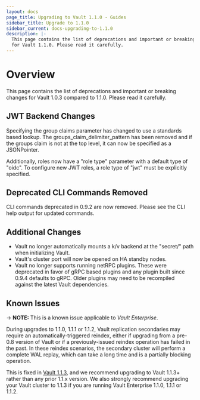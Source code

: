 ```yaml
---
layout: docs
page_title: Upgrading to Vault 1.1.0 - Guides
sidebar_title: Upgrade to 1.1.0
sidebar_current: docs-upgrading-to-1.1.0
description: |-
  This page contains the list of deprecations and important or breaking changes
  for Vault 1.1.0. Please read it carefully.
---
```


# Overview

This page contains the list of deprecations and important or breaking changes
for Vault 1.0.3 compared to 1.1.0. Please read it carefully.

## JWT Backend Changes

Specifying the group claims parameter has changed to use a standards based lookup. The groups_claim_delimiter_pattern
has been removed and if the groups claim is not at the top level, it can now be specified as a JSONPointer.

Additionally, roles now have a "role type" parameter with a default type of "oidc". To configure new JWT roles, a role
type of "jwt" must be explicitly specified.

## Deprecated CLI Commands Removed

CLI commands deprecated in 0.9.2 are now removed. Please see the CLI help output for updated commands.

## Additional Changes

- Vault no longer automatically mounts a k/v backend at the "secret/" path when initializing Vault.
- Vault's cluster port will now be opened on HA standby nodes.
- Vault no longer supports running netRPC plugins. These were deprecated in favor of gRPC based plugins and any plugin built since 0.9.4 defaults to gRPC. Older plugins may need to be recompiled against the latest Vault dependencies.

## Known Issues

-> **NOTE:** This is a known issue applicable to _Vault Enterprise_.

During upgrades to 1.1.0, 1.1.1 or 1.1.2, Vault replication secondaries may
require an automatically-triggered reindex, either if upgrading from a pre-0.8
version of Vault or if a previously-issued reindex operation has failed in the
past. In these reindex scenarios, the secondary cluster will perform a complete
WAL replay, which can take a long time and is a partially blocking operation.

This is fixed in [Vault
1.1.3](https://github.com/hashicorp/vault/blob/master/CHANGELOG.md#113-june-5th-2019),
and we recommend upgrading to Vault 1.1.3+ rather than any prior 1.1.x version.
We also strongly recommend upgrading your Vault cluster to 1.1.3 if you are
running Vault Enterprise 1.1.0, 1.1.1 or 1.1.2.

